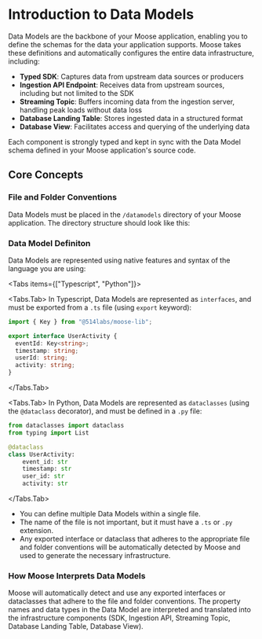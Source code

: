 
# Introduction to Data Models

Data Models are the backbone of your Moose application, enabling you to define the schemas for the data your application supports. Moose takes these definitions and automatically configures the entire data infrastructure, including:

- **Typed SDK**: Captures data from upstream data sources or producers
- **Ingestion API Endpoint**: Receives data from upstream sources, including but not limited to the SDK
- **Streaming Topic**: Buffers incoming data from the ingestion server, handling peak loads without data loss
- **Database Landing Table**: Stores ingested data in a structured format
- **Database View**: Facilitates access and querying of the underlying data

Each component is strongly typed and kept in sync with the Data Model schema defined in your Moose application's source code.

## Core Concepts

### File and Folder Conventions

Data Models must be placed in the `/datamodels` directory of your Moose application. The directory structure should look like this:

<FileTree className="w-full">
  <FileTree.Folder name="app" open>
    <FileTree.Folder name="datamodels" open>
      <FileTree.File name="models.ts" />
    </FileTree.Folder>
    <FileTree.Folder name="..." />
  </FileTree.Folder>
</FileTree>

### Data Model Definiton

Data Models are represented using native features and syntax of the language you are using:

<Tabs items={["Typescript", "Python"]}>

<Tabs.Tab>
In Typescript, Data Models are represented as `interfaces`, and must be exported from a `.ts` file (using `export` keyword):

```ts filename="datamodels/models.ts" copy
import { Key } from "@514labs/moose-lib";

export interface UserActivity {
  eventId: Key<string>;
  timestamp: string;
  userId: string;
  activity: string;
}
```

</Tabs.Tab>

<Tabs.Tab>
In Python, Data Models are represented as `dataclasses` (using the `@dataclass` decorator), and must be defined in a `.py` file:

```py filename="datamodels/models.py" copy
from dataclasses import dataclass
from typing import List

@dataclass
class UserActivity:
    event_id: str
    timestamp: str
    user_id: str
    activity: str
```

</Tabs.Tab>
</Tabs>
<Callout type="info" title="Notes">
  - You can define multiple Data Models within a single file. 
  - The name of the file is not important, but it must have a `.ts` or `.py` extension.
  - Any exported interface or dataclass that adheres to the appropriate file and folder conventions will be automatically detected by Moose and used to generate the necessary infrastructure.

</Callout>

### How Moose Interprets Data Models

Moose will automatically detect and use any exported interfaces or dataclasses that adhere to the file and folder conventions. The property names and data types in the Data Model are interpreted and translated into the infrastructure components (SDK, Ingestion API, Streaming Topic, Database Landing Table, Database View).
